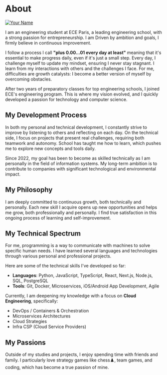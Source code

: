 
# About

<a href="https://www.linkedin.com/in/tonlienlinkedin" target="_blank">
  <Image
    src={image}
    alt="Your Name"
    className="rounded-full bg-gray-100 block mt-2 mb-5 mx-auto sm:float-right sm:ml-5 sm:mb-5 grayscale"
    unoptimized
    width={140}
    height={140}
    priority
  />
</a>

I am an engineering student at ECE Paris, a leading engineering school, with a strong passion for entrepreneurship. I am Driven by ambition and goals, I firmly believe in continuous improvement.

I follow a process I call **"plus 0.00…01 every day at least"** meaning that it's essential to make progress daily, even if it's just a small step. Every day, I challenge myself to update my mindset, ensuring I never stay stagnant. I learn from my interactions with others and the challenges I face. For me, difficulties are growth catalysts: I become a better version of myself by overcoming obstacles.

After two years of preparatory classes for top engineering schools, I joined ECE's engineering program. This is where my vision evolved, and I quickly developed a passion for technology and computer science.

## My Development Process

In both my personal and technical development, I constantly strive to improve by listening to others and reflecting on each day. On the technical side, I focus on projects that present real challenges, requiring both teamwork and autonomy. School has taught me how to learn, which pushes me to explore new concepts and tools daily.

Since 2022, my goal has been to become as skilled technically as I am personally in the field of information systems. My long-term ambition is to contribute to companies with significant technological and environmental impact.

## My Philosophy

I am deeply committed to continuous growth, both technically and personally. Each new skill I acquire opens up new opportunities and helps me grow, both professionally and personally. I find true satisfaction in this ongoing process of learning and self-improvement.

## My Technical Spectrum

For me, programming is a way to communicate with machines to solve specific human needs. I have learned several languages and technologies through various personal and professional projects.

Here are some of the technical skills I've developed so far:

- **Languages**: Python, JavaScript, TypeScript, React, Next.js, Node.js, SQL, PostgreSQL
- **Tools**: Git, Docker, Microservices, iOS/Android App Development, Agile

Currently, I am deepening my knowledge with a focus on **Cloud Engineering**, specifically:

- DevOps / Containers & Orchestration
- Microservices Architectures
- Cloud Strategies
- Infra CSP (Cloud Service Providers)

## My Passions

Outside of my studies and projects, I enjoy spending time with friends and family. I particularly love strategy games like chess♟️, team games, and coding, which has become a true passion of mine.
